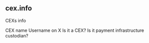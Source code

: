 ## cex.info 
CEXs info


<ParamField path="cex_name">
CEX name
</ParamField>
<ParamField path="x_username">
Username on X
</ParamField>
<ParamField path="cex">
Is it a CEX?
</ParamField>
<ParamField path="payment_infra">
Is it payment infrastructure custodian?
</ParamField>
